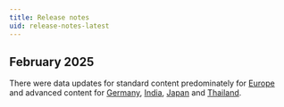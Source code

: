 ```yaml
---
title: Release notes
uid: release-notes-latest
---
```


## February 2025 

There were data updates for standard content predominately for [Europe](https://doc.arcgis.com/en/esri-demographics/latest/regional-data/europe.htm) and advanced content for [Germany](https://doc.arcgis.com/en/esri-demographics/latest/regional-data/germany.htm#ESRI_SECTION1_BAF206D4B0734A76A6B2A864371D1DAE), [India](https://doc.arcgis.com/en/esri-demographics/latest/regional-data/india.htm#ESRI_SECTION1_C59BB57BB657477E91A37423DAB11BB0), [Japan](https://doc.arcgis.com/en/esri-demographics/latest/regional-data/japan.htm#ESRI_SECTION1_5B7A7BBDE3BF4E3A9DDD1AA0599C0559) and [Thailand](https://doc.arcgis.com/en/esri-demographics/latest/regional-data/thailand.htm#ESRI_SECTION1_9FA30886C33E4F648FA937B5D66E4CF5). 
